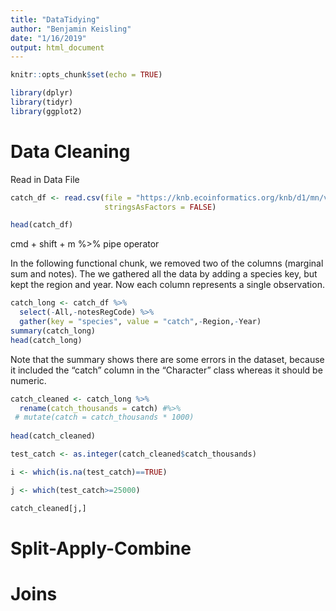 ```yaml
---
title: "DataTidying"
author: "Benjamin Keisling"
date: "1/16/2019"
output: html_document
---
```


```r
knitr::opts_chunk$set(echo = TRUE)
```


```r

library(dplyr)
library(tidyr)
library(ggplot2)

```

# Data Cleaning

Read in Data File

```r
catch_df <- read.csv(file = "https://knb.ecoinformatics.org/knb/d1/mn/v2/object/df35b.302.1",
                     stringsAsFactors = FALSE)

head(catch_df)
```

cmd + shift + m %>% pipe operator


In the following functional chunk, we removed two of the columns (marginal sum and notes). The we gathered all the data by adding a species key, but kept the region and year. Now each column represents a single observation.

```r

catch_long <- catch_df %>%
  select(-All,-notesRegCode) %>% 
  gather(key = "species", value = "catch",-Region,-Year) 
summary(catch_long)
head(catch_long)
```

Note that the summary shows there are some errors in the dataset, because it included the "catch" column in the "Character" class whereas it should be numeric.





```r
catch_cleaned <- catch_long %>%
  rename(catch_thousands = catch) #%>%
 # mutate(catch = catch_thousands * 1000)
  
head(catch_cleaned)
```


```r
test_catch <- as.integer(catch_cleaned$catch_thousands)

i <- which(is.na(test_catch)==TRUE)

j <- which(test_catch>=25000)

catch_cleaned[j,]
```



# Split-Apply-Combine

# Joins